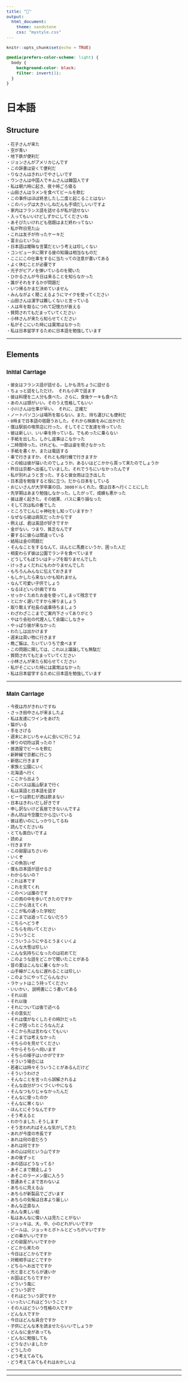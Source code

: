 ```yaml
---
title: "🍥"
output:
  html_document:
    theme: sandstone
    css: "mystyle.css"
---
```


```r
knitr::opts_chunk$set(echo = TRUE)


```
```{=html}
<style type="text/css">

body {
      font-size: 13px;
      font-family: "Anonymous Pro", "Helvetica Neue", "Roboto";
}

.hljs {
  color: 	#505050;
  font-size: 16px;
  font-weight: 300;
  font-family: "Helvetica Neue";
}

</style>

```

<link rel="preconnect" href="https://fonts.gstatic.com"> <link href="https://fonts.googleapis.com/css2?family=Anonymous+Pro&display=swap" rel="stylesheet"> <link href="https://fonts.googleapis.com/css2?family=Anonymous+Pro:ital,wght@0,400;1,700&display=swap" rel="stylesheet"> <link href="https://fonts.googleapis.com/css2?family=Anonymous+Pro:ital,wght@0,400;0,700;1,700&display=swap" rel="stylesheet">

```css
@media(prefers-color-scheme: light) {
  body {
    background-color: black;
    filter: invert(1);
  }
}
```

# 日本語 {.tabset}

## Structure

    ・花子さんが来た  
    ・空が青い  
    ・地下鉄が便利だ  
    ・ジョンさんがアメリカじんです  
    ・この辞書は安くて便利だ  
    ・りなさんはきれいでやさしいです  
    ・ウンさんは中国人でキムさんは韓国人です  
    ・私は朝六時に起き、夜十時ごろ寝る  
    ・山田さんはラメンを食べてビールを飲む    
    ・この事件はほぼ終息したし二度と起こることはない  
    ・このバッグは大きいしねだんも手頃だしいいですよ     
    ・家内はフランス語を話せるが私が話せない  
    ・入ってもいいけどしずかにしてくださいね  
    ・あそびたいけれども宿題はまだ終わってない  
    ・私が昨日見た山  
    ・これは友子が作ったケーキだ    
    ・富士山という山  
    ・日本語は曖昧な言葉だという考えは珍しくない  
    ・コンピュータに関する彼の知識は相当なものだ  
    ・ここにこの仕事をするに当たっての注意が書いてある  
    ・よく休むことが必要です  
    ・光子がピアノを弾いているのを聞いた      
    ・ひかるさんが今日は来ることを知らなかった   
    ・誰がそれをするかが問題だ  
    ・いつ帰るかまだ決めていません  
    ・みんながよく聞こえるようにマイクを使ってください  
    ・山田さんは漢字は難しくないと言っている  
    ・人は年を取るにつれて記憶力が衰える   
    ・質問されてもだまっていてください  
    ・小林さんが来たら知らせてください      
    ・私がそこにいた時には異常はなかった    
    ・私は日本留学するために日本語を勉強しています   

------------------------------------------------------------------------

## Elements {.tabset}

### Initial Carriage

    ・彼女はフランス語が話せる。しかも流ちょうに話せる
    ・ちょっと話をしただけ。 それも小声で話ます  
    ・彼は料理を二人分も食べた。さらに、食後ケーキも食べた   
    ・あの人は頭がいい。そのうえ性格してもいい    
    ・小川さんは仕事が早い。 それに、正確だ  
    ・ノートパソコンは場所を取らない。また、持ち運びにも便利だ    
    ・8時まで日本語の宿題うおした。それから映画をみに出かけた    
    ・僕は駅前の喫茶店に行った。そしてそこで友達を待っていた  
    ・彼は新しい、いい車を持っている。でもめったに乗らない
    ・手紙を出した。しかし返事はこなかった    
    ・二時間待った。けれども、一郎は姿を現さなかった 
    ・手紙を書くか、または電話する
    ・車で行きますか。それとも飛行機で行きますか    
    ・この絵は彼が描いたのでしょうか。あるいはどこかから買って来たのでしょうか 
    ・昨日は京都へ出張していました。それでうちにいなかったんです
    ・私が別れようと言った。すると彼女雨は泣き出した    
    ・日本語を勉強すると役に立つ。だから日本をしている    
    ・おじいさんが大学卒業の日。3000ドルくれた。僕は日本へ行くことにした    
    ・先学期はあまり勉強しなかった。したがって、成績も悪かった    
    ・彼は遅く起きた。その結果、バスに乗り損なった    
    ・そして次は私の番でした  
    ・ところでじんじゃ神社をし知っていますか？
    ・なぜなら彼は病気だったからです
    ・例えば、君は英語が好きですか
    ・金がない。つまり、貧乏なんです
    ・要するに彼らは間違っている    
    ・結局は金の問題だ    
    ・そんなことをするなんて、ほんとに馬鹿というか、困った人だ
    ・相変わらず彼は公園でランチを食べています
    ・どうしてもぼういはチップを取りませんでした
    ・けっきょくだれにもわかりませんでした
    ・もちろんみんなに伝えておきます
    ・もしかしたら来ないかも知れません
    ・なんて可愛い子供でしょう
    ・なるほどいい計画ですね
    ・せっかくためたお金を使ってしまって残念です
    ・とにかく遅いですから帰りましょう
    ・取り敢えず社長の返事待ちましょう
    ・わざわざここまでご案内下さってありがとう
    ・やはり会社の代理人して会議にしなきゃ
    ・やっぱり彼が来なかった
    ・わたしは出かけます
    ・週末は買い物に行きます    
    ・晩ご飯は、たいていうちで食べます    
    ・この問題に関しては、これ以上議論しても無駄だ 
    ・質問されてもだまっていてください
    ・小林さんが来たら知らせてください    
    ・私がそこにいた時には異常はなかった    
    ・私は日本留学するために日本語を勉強しています     
    
------------------------------------------------------------------------    
    
### Main Carriage

    ・今夜は月がきれいですね
    ・さっき田中さんが来ましたよ 
    ・私は友達にワインをあげた
    ・猫がいる
    ・手をさげる    
    ・週末におじいちゃんに会いに行こうよ    
    ・帰りの切符は買ったの？
    ・居酒屋でビールを飲む
    ・新幹線で京都に行こう    
    ・新宿に行きます    
    ・家族と公園にいく
    ・北海道へ行く
    ・ここから出よう
    ・このバスは嵐山駅まで行く
    ・私は英語と日本語を話す
    ・ビーりは飲むが酒は飲まない   
    ・日本はきれいだし好きです  
    ・申し訳ないけど長居できないんですよ
    ・赤ん坊は今空腹だから泣いている    
    ・彼は若いのにしっかりしてるね 
    ・読んでくださいね
    ・とても面白いですよ    
    ・読めよ    
    ・行きますか    
    ・この部屋はちさいわ    
    ・いくぞ   
    ・この魚旨いぜ    
    ・僕も日本語が話せるさ
    ・わからないの？   
    ・これは本です
    ・これを見てくれ
    ・このペンは誰のです
    ・この雨の中を歩いてきたのですか
    ・ここから消えてくれ
    ・ここが私の通った学校だ
    ・ここまでは追ってこないだろう
    ・こちらへどうぞ
    ・こちらを向いてください
    ・こういうこと
    ・こういうふうにやるとうまくいくよ
    ・こんな大雪は珍しい
    ・こんな気持ちになったのは初めてだ
    ・このような話をどこかで聞いたことがある
    ・昔の夏はこんなに暑くなかった
    ・山手線がこんなに遅れることは珍しい
    ・このようにやってごらんなさい
    ・ラケットはこう持ってください
    ・いいかい, 説明書にこう書いてある
    ・それ以前
    ・それ以後
    ・それについては後で述べる
    ・その意気だ
    ・それは僕がなくしたその時計だった
    ・そこが困ったところなんだよ
    ・そこから先は言わなくてもいい
    ・そこまでは考えなかった
    ・そちらのを見せてください
    ・今からそちらへ伺います
    ・そちらの様子はいかがですか
    ・そういう場合には
    ・若者には時々そういうことがあるんだけど
    ・そういうわけさ
    ・そんなことを言ったら誤解されるよ
    ・そんな自分がつくづくいやになる
    ・そんなつもりじゃなかったんだ
    ・そんなに使ったのか
    ・そんなに寒くない
    ・ほんとにそうなんですか
    ・そう考えると
    ・わかりました.そうします
    ・そう言われればそんな気がしてきた
    ・あれが今度の市長です
    ・あれは何の音だろう
    ・あれは何ですか
    ・あの山は何という山ですか
    ・あの後ずっと
    ・あの話はどうなってる?
    ・あそこまで競走しよう
    ・あそこのラーメン屋に入ろう
    ・普通あそこまで言わないよ
    ・あちらに見える山
    ・あちらが新製品でございます
    ・あちらの気候は日本より厳しい
    ・あんな正直な人
    ・あんな美しい絵
    ・私はあんなに偉い人は見たことがない 
    ・ジョッキは、大、中、小のどれがいいですか
    ・ビールは、ジョッキとボトルとどっちがいいですか
    ・どの車がいいですか
    ・どの部屋がいいですかか
    ・どこから来たの
    ・今日はどこからですか
    ・対戦相手はどこですか
    ・どちらへお出でですか
    ・光と音とどちらが速いか
    ・お国はどちらですか?
    ・どういう風に
    ・どういう訳で
    ・それはどういう訳ですか
    ・いったいこれはどういうこと?
    ・その人はどういう性格の人ですか
    ・どんな人ですか
    ・今日はどんな具合ですか
    ・子供にどんな本を読ませたらいいでしょうか
    ・どんなに金があっても
    ・どんなに勉強しても
    ・どうなさいましたか
    ・どうしたの
    ・どう考えてみても
    ・どう考えてみてもそれはおかしいよ

------------------------------------------------------------------------
    
------------------------------------------------------------------------
